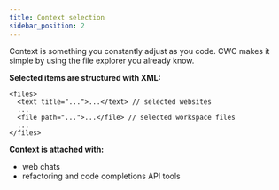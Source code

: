 ```yaml
---
title: Context selection
sidebar_position: 2
---
```


Context is something you constantly adjust as you code. CWC makes it simple by using the file explorer you already know.

**Selected items are structured with XML:**

```
<files>
  <text title="...">...</text> // selected websites
  ...
  <file path="...">...</file> // selected workspace files
  ...
</files>
```

**Context is attached with:**

- web chats
- refactoring and code completions API tools
